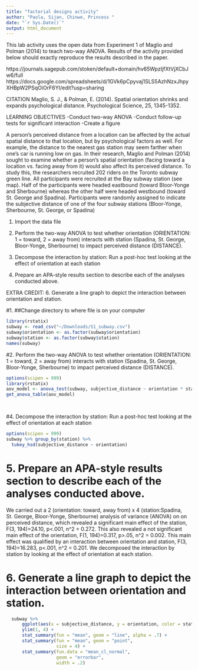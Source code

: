 ```yaml
---
title: "factorial designs activity"
author: "Paola, Sijan, Chinwe, Princess "
date: "`r Sys.Date()`"
output: html_document
---
```



This lab activity uses the open data from Experiment 1 of Maglio and Polman (2014) to teach two-way ANOVA. Results of the activity provided below should exactly reproduce the results described in the paper. 

https://journals.sagepub.com/stoken/default+domain/hv65WpzIjfXtVjXCbJw6/full
https://docs.google.com/spreadsheets/d/1GVk6pCpyvaj1SLS5AzhNzxJhpyXHBpW2PSqOiOrF6YI/edit?usp=sharing

CITATION 
Maglio, S. J., & Polman, E. (2014). Spatial orientation shrinks and expands psychological distance. Psychological Science, 25, 1345-1352. 

LEARNING OBJECTIVES 
-Conduct two-way ANOVA 
-Conduct follow-up tests for significant interaction 
-Create a figure 


A person’s perceived distance from a location can be affected by the actual spatial distance to that location, but by psychological factors as well. For example, the distance to the nearest gas station may seem farther when one’s car is running low on gas. In their research, Maglio and Polman (2014) sought to examine whether a person’s spatial orientation (facing toward a location vs. facing away from it) would also affect its perceived distance. 
To study this, the researchers recruited 202 riders on the Toronto subway green line. All participants were recruited at the Bay subway station (see map). 
Half of the participants were headed eastbound (toward Bloor-Yonge and Sherbourne) whereas the other half were headed westbound (toward St. George and Spadina). Participants were randomly assigned to indicate the subjective distance of one of the four subway stations (Bloor-Yonge, Sherbourne, St. George, or Spadina)


1. Import the data file 
2. Perform the two-way ANOVA to test whether orientation (ORIENTATION: 1 = toward, 2 = away from) interacts with station (Spadina, St. George, Bloor-Yonge, Sherbourne) to impact perceived distance (DISTANCE). 
 
4. Decompose the interaction by station: Run a post-hoc test looking at the effect of orientation at each station 
5. Prepare an APA-style results section to describe each of the analyses conducted above. 

EXTRA CREDIT:
6. Generate a line graph to depict the interaction between orientation and station. 


#1.
##Change directory to where file is on your computer
```r
library(rstatix)
subway <- read_csv("~/Downloads/S1_subway.csv")
subway$orientation <- as.factor(subway$orientation)
subway$station <- as.factor(subway$station)
names(subway)
```
#2. Perform the two-way ANOVA to test whether orientation (ORIENTATION: 1 = toward, 2 = away from) interacts with station (Spadina, St. George, Bloor-Yonge, Sherbourne) to impact perceived distance (DISTANCE). 
```r
options(scipen = 999)
library(rstatix)
aov_model <- anova_test(subway, subjective_distance ~ orientation * station, effect.size = "pes", type = 3)
get_anova_table(aov_model)

  
```
#4. Decompose the interaction by station: Run a post-hoc test looking at the effect of orientation at each station
```r
options(scipen = 999)
subway %>% group_by(station) %>%
  tukey_hsd(subjective_distance ~ orientation)

```
# 5. Prepare an APA-style results section to describe each of the analyses conducted above. 
We carried out a 2 (orientation: toward, away from) x 4 (station:Spadina, St. George, Bloor-Yonge, Sherbourne) analysis of variance (ANOVA) on on perceived distance, which revealed a significant main effect of the station, F(3, 194)=24.10, p<.001, n^2 = 0.272. This also revealed a not significant main effect of the orientation, F(1, 194)=0.317, p>.05, n^2 = 0.002. This main effect was qualified by an interaction between orientation and station, F(3, 194)=16.283, p<.001, n^2 = 0.201. We decomposed the interaction by station by looking at the effect of orientation at each station.

# 6. Generate a line graph to depict the interaction between orientation and station. 
```r
  subway %>%
      ggplot(aes(x = subjective_distance, y = orientation, color = station, group = station)) +
      ylim(1, 4) +
      stat_summary(fun = "mean", geom = "line", alpha = .7) +
      stat_summary(fun = "mean", geom = "point", 
                   size = 4) +
      stat_summary(fun.data = "mean_cl_normal",
                   geom = "errorbar",
                   width = .2) 
```


